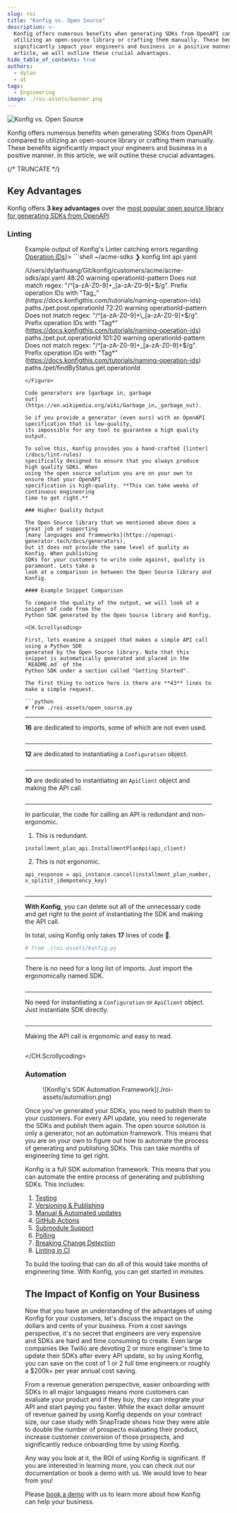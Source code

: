 ```yaml
---
slug: roi
title: "Konfig vs. Open Source"
description: >-
  Konfig offers numerous benefits when generating SDKs from OpenAPI compared to
  utilizing an open-source library or crafting them manually. These benefits
  significantly impact your engineers and business in a positive manner. In this
  article, we will outline these crucial advantages.
hide_table_of_contents: true
authors:
  - dylan
  - at
tags:
  - Engineering
image: ./roi-assets/banner.png
---
```



<Head>
  <title>Konfig vs. Open Source</title>
  <meta property="og:title" content="Konfig vs. Open Source" />
  <style type="text/css">
  {`
  @media (min-width: 996px) {
    .col--7 {
    --ifm-col-width: calc(9 / 12 * 100%);
    }
  }
  `}
  </style>
</Head>

![Konfig vs. Open Source](./roi-assets/banner.png)

Konfig offers numerous benefits when generating SDKs from OpenAPI compared to
utilizing an open-source library or crafting them manually. These benefits
significantly impact your engineers and business in a positive manner. In this
article, we will outline these crucial advantages.

{/* TRUNCATE */}

## Key Advantages

Konfig offers **3 key advantages** over the [most popular open source library
for generating SDKs from OpenAPI](https://openapi-generator.tech/).

### Linting

<Figure caption={<span>Example output of Konfig's Linter catching errors regarding <a href="/docs/tutorials/naming-operation-ids">Operation IDs</a></span>}>
```shell
~/acme-sdks
❯ konfig lint api.yaml

/Users/dylanhuang/Git/konfig/customers/acme/acme-sdks/api.yaml
48:20 warning operationId-pattern Does not match regex: "/^[a-zA-Z0-9]+\_[a-zA-Z0-9]+$/g". Prefix operation IDs with "Tag_" (https://docs.konfigthis.com/tutorials/naming-operation-ids)  paths./pet.post.operationId
  72:20  warning  operationId-pattern   Does not match regex: "/^[a-zA-Z0-9]+\_[a-zA-Z0-9]+$/g". Prefix operation IDs with "Tag*" (https://docs.konfigthis.com/tutorials/naming-operation-ids) paths./pet.put.operationId
101:20 warning operationId-pattern Does not match regex: "/^[a-zA-Z0-9]+\_[a-zA-Z0-9]+$/g". Prefix operation IDs with "Tag*" (https://docs.konfigthis.com/tutorials/naming-operation-ids) paths./pet/findByStatus.get.operationId

```
</Figure>

Code generators are [garbage in, garbage
out](https://en.wikipedia.org/wiki/Garbage_in,_garbage_out).

So if you provide a generator (even ours) with an OpenAPI specification that is low-quality,
its impossible for any tool to guarantee a high quality output.

To solve this, Konfig provides you a hand-crafted [linter](/docs/lint-rules)
specifically designed to ensure that you always produce high quality SDKs. When
using the open source solution you are on your own to ensure that your OpenAPI
specification is high-quality. **This can take weeks of continuous engineering
time to get right.**

### Higher Quality Output

The Open Source library that we mentioned above does a great job of supporting
[many languages and frameworks](https://openapi-generator.tech/docs/generators),
but it does not provide the same level of quality as Konfig. When publishing
SDKs for your customers to write code against, quality is paramount. Lets take a
look at a comparison in between the Open Source library and Konfig.

#### Example Snippet Comparison

To compare the quality of the output, we will look at a snippet of code from the
Python SDK generated by the Open Source library and Konfig.

<CH.Scrollycoding>

First, lets examine a snippet that makes a simple API call using a Python SDK
generated by the Open Source library. Note that this snippet is automatically generated and placed in the `README.md` of the
Python SDK under a section called "Getting Started".

The first thing to notice here is there are **43** lines to make a simple request.

```python
# from ./roi-assets/open_source.py
```

---


**16** are dedicated to imports, some of which are not even used.

```python focus=1:16
```

---


**12** are dedicated to instantiating a `Configuration` object.


```python focus=17:29
```

---

**10** are dedicated to instantiating an `ApiClient` object and
making the API call.

```python focus=33:43
```

---

In particular, the code for calling an API is redundant and non-ergonomic.

1. This is redundant.

`
installment_plan_api.InstallmentPlanApi(api_client)
`

2. This is not ergonomic.

`
api_response = api_instance.cancel(installment_plan_number, x_splitit_idempotency_key)
`

```python focus=35:40
```

---

**With Konfig**, you can delete out all of the unnecessary code and get right to the
point of instantiating the SDK and making the API call.


In total, using Konfig only takes **17** lines of code 🤩.

```python
# from ./roi-assets/konfig.py
```

---

There is no need for a long list of imports. Just import the ergonomically named
SDK.

```python focus=1
```

----

No need for instantiating a `Configuration` or `ApiClient` object. Just instantiate
SDK directly.

```python focus=3:10
```

---

Making the API call is ergonomic and easy to read.

```python focus=12:16
```

</CH.Scrollycoding>

### Automation

<Figure caption="GitHub Actions UI for a workflow that automates the regeneration of SDKs">
![Konfig's SDK Automation Framework](./roi-assets/automation.png)
</Figure>

Once you've generated your SDKs, you need to publish them to your customers.
For every API update, you need to regenerate the SDKs and publish them again.
The open source solution is only a generator, not an automation framework.
This means that you are on your own to figure out how to automate the process
of generating and publishing SDKs. This can take months of engineering time to
get right.

Konfig is a full SDK automation framework. This means that you can automate
the entire process of generating and publishing SDKs. This includes:

1. [Testing](/docs/tutorials/automate-sdk-updates#how-it-works)
1. [Versioning & Publishing](/docs/tutorials/automate-sdk-updates#versioning-and-publishing)
1. [Manual & Automated updates](/docs/tutorials/automate-sdk-updates#how-it-works)
1. [GitHub Actions](https://github.com/konfig-dev/automation/tree/5f0ce6b13681a7c8a313533e45e81287d9d42d6a)
1. [Submodule Support](/docs/tutorials/automate-sdk-updates#additional-setup-for-submodules)
1. [Polling](/docs/tutorials/automate-sdk-updates#polling)
1. [Breaking Change Detection](/docs/tutorials/setup-breaking-change-detection)
1. [Linting in CI](/docs/tutorials/setup-linting#github-action-setup)

To build the tooling that can do all of this would take months of engineering
time. With Konfig, you can get started in minutes.

## The Impact of Konfig on Your Business

Now that you have an understanding of the advantages of using Konfig for your
customers, let's discuss the impact on the dollars and cents of your business.
From a cost savings perspective, it's no secret that engineers are very
expensive and SDKs are hard and time consuming to create. Even large companies
like Twilio are devoting 2 or more engineer's time to update their SDKs after
every API update, so by using Konfig, you can save on the cost of 1 or 2 full
time engineers or roughly a $200k+ per year annual cost saving.

From a revenue generation perspective, easier onboarding with SDKs in all major
languages means more customers can evaluate your product and if they buy, they
can integrate your API and start paying you faster. While the exact dollar
amount of revenue gained by using Konfig depends on your contract size, our case
study with SnapTrade shows how they were able to double the number of prospects
evaluating their product, increase customer conversion of those prospects, and
significantly reduce onboarding time by using Konfig.

Any way you look at it, the ROI of using Konfig is significant. If you are
interested in learning more, you can check out our documentation or book a demo
with us. We would love to hear from you!

Please [book a demo](/schedule-demo) with us to learn more about how Konfig can
help your business.